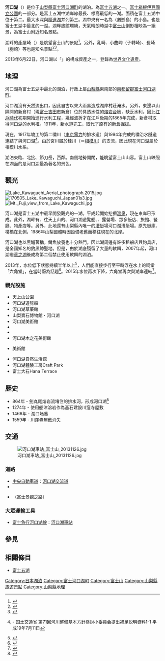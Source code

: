 {{Infobox lake
 | lake_name = 河口湖<br>かわぐちこ<br>
 | image_lake = KawaguchiKo.jpg
 | caption_lake = 河口湖 
 | image = Fuji_Kawaguchi_465.JPG
 | caption = 倒映著[[富士山|富士山]]的河口湖
 | location = [[山梨县|山梨县]][[南都留郡|南都留郡]][[富士河口湖町|富士河口湖町]]
 | coords = {{coord|35|30|54|N|138|45|24|E|region:JP_type:waterbody|display=inline,title}}
 | type = [[堰塞湖|堰塞湖]]
 | inflow = 
 | outflow = 
 | catchment = 
 | basin_countries = {{JPN}}
 | length = 
 | width = 
 | area = 5.48<ref name="menseki">{{Cite web|title=平成26年全国都道府県市区町村別面積調 湖沼面積|url=http://www.gsi.go.jp/KOKUJYOHO/MENCHO/201410/kosyo.pdf|accessdate=2015-06-23|author=国土地理院|date=2015-03-06|authorlink=国土地理院|format=PDF|archiveurl=https://web.archive.org/web/20150402094254/http://www.gsi.go.jp/KOKUJYOHO/MENCHO/201410/kosyo.pdf|archivedate=2015-04-02|deadurl=yes}}</ref>
 | depth = 
 | max-depth = 14.6<ref name=pref.yama>{{PDFlink|[http://www.pref.yamanashi.jp/gesuido/documents/gaiyou.pdf 湖沼の概要]}} 山梨県</ref>
 | volume = 0.053km³<ref name=pref.yama />
 | residence_time = 
 | shore = 19.08
 | elevation = 830 m
 | islands = 
 | cities = 
 | frozen = 
|pushpin_map = Japan Yamanashi
}}
'''河口湖'''（{{jpn|j=河口湖|hg=かわぐちこ|rm=Kawaguchi-ko}}）是位于[[山梨縣|山梨縣]][[富士河口湖町|富士河口湖町]]的湖泊。為[[富士五湖|富士五湖]]之一。[[富士箱根伊豆國立公園|富士箱根伊豆國立公園]]的一部分。是富士五湖中湖岸線最長、標高最低的一湖。面積在富士五湖中位于第二。最大水深與[[精進湖|精進湖]]并列第三。湖中央有一名為{{link-ja|鵜之島|うの島}}（鸕鷀島）的小島。也是富士五湖中最北的一湖。湖畔旅館環繞，天氣晴朗時湖中[[富士山|富士山]]倒影相映為一絕景，為富士山附近知名景點。

湖畔的產屋崎（{{jpn|j=産屋ヶ崎}}）是眺望富士山的景點<ref>{{Cite book|url=https://books.google.co.jp/books?id=Q9fVtO1L5P8C&printsec=frontcover&hl=zh-CN|publisher=博文館|date=1910|language=ja|title=新撰名勝地誌: 東海道西部. 巻2|access-date=2021-11-21|archive-date=2021-11-21|archive-url=https://web.archive.org/web/20211121141441/https://books.google.co.jp/books?id=Q9fVtO1L5P8C&printsec=frontcover&hl=zh-CN|dead-url=no}}</ref>。另外，乳崎、小曲岬（子轉崎）、長崎（胞崎）等也是知名景點<ref>{{Cite book|url=https://books.google.co.jp/books?id=wWY84nuVT5YC|publisher=甲斐志料刊行会|date=1933|language=ja|title=甲斐志料集成: 地理部 1. 2巻|access-date=2021-11-21|archive-date=2021-11-21|archive-url=https://web.archive.org/web/20211121141942/https://books.google.co.jp/books?id=wWY84nuVT5YC|dead-url=no}}</ref><ref>{{Cite book|url=https://books.google.co.jp/books?id=DiKFI99-X3cC|publisher=内藤加我|date=1909|language=zh|title=南都留郡誌|access-date=2021-11-21|archive-date=2021-11-21|archive-url=https://web.archive.org/web/20211121141356/https://books.google.co.jp/books?id=DiKFI99-X3cC|dead-url=no}}</ref>。

2013年6月22日，河口湖以「{{link-ja|富士山-信仰的對象和藝術的源泉|富士山-信仰の対象と芸術の源泉}}」的構成資產之一，登錄為[[世界文化遺產|世界文化遺產]]。

== 地理 ==
河口湖為富士五湖中最北的湖泊，行政上屬[[山梨縣|山梨縣]]東南部的[[南都留郡|南都留郡]][[富士河口湖町|富士河口湖町]]。

河口湖沒有天然流出口，因此自古以來大雨易造成湖岸村莊淹水。另外，東邊以山隔開的新倉村（現[[富士吉田市|富士吉田市]]新倉）位於具透水性的[[熔岩台地|熔岩台地]]，缺乏水利，因此[[江戶時代|江戶時代]]初期開始進行水利工程{{link-ja|新倉掘拔|新倉掘抜}}，幾經波折才在江戶後期的1865年完成，新倉村取得河口湖的水利權。1911年，新水道完工，取代了原有的新倉掘拔。

現在，1917年竣工的第二嘯川（[[東京電力|東京電力]]的排水道）與1994年完成的嘯治水隧道連結了{{link-ja|宮川 (山梨縣)|宮川 (山梨県)|宮川}}與河口湖<ref>{{PDFlink|[http://www.mlit.go.jp/river/shinngikai_blog/shaseishin/kasenbunkakai/shouiinkai/kihonhoushin/070711/pdf/s1-1.pdf 上流での洪水被害とその対策について 相模川水系]}} - 国土交通省 第71回河川整備基本方針検討小委員会提出補足説明資料1-1 平成19年7月11日</ref>。由於宮川屬於桂川（＝[[相模川|相模川]]）的支流，因此現在河口湖屬於相模川水系。

湖泊東臨{{link-ja|三峠|三つ峠}}、北接{{link-ja|御坂山地|御坂山地}}{{link-ja|黑岳 (御坂山地)|黒岳 (御坂山地)|黑岳}}、節刀岳，西鄰{{link-ja|十二岳|十二ヶ岳}}。南側地勢開闊，能眺望富士山山容。富士山映照在湖面的'''{{link-ja|逆富士|逆さ富士}}'''是河口湖最為著名的景色。

== 觀光 ==
[[File:Lake_Kawaguchi_Aerial_photograph.2015.jpg|thumb]]
[[File:170505_Lake_Kawaguchi_Japan01s3.jpg|thumb]]
[[File:Mt._Fuji_view_from_Lake_Kawaguchi.jpg|thumb]]

河口湖是富士五湖中最早開發觀光的一湖。平成起開始挖掘[[溫泉|溫泉]]，現在東岸已形成{{link-ja|富士河口湖溫泉鄉|富士河口湖温泉郷}}。此外，湖畔有{{link-ja|河口湖音樂盒之森|河口湖オルゴールの森}}、往天上山的{{link-ja|滴答山纜車|カチカチ山ロープウェイ}}、河口湖遊覧船、{{link-ja|河口湖耍猴劇場|河口湖猿まわし劇場}}、露營場、眾多飯店、旅館、餐廳、物產店等。另外，此地還有山梨縣內唯一的[[賽艇|漕艇]]場河口湖漕艇場。原先艇庫、棧橋在{{link-ja|河口湖大橋|河口湖大橋}}北側，1986年山梨國體時因設備老舊而移往現在的北岸。

河口湖也以黑鱸著稱，鱒魚放養也十分熱門，因此湖周邊有許多租船店與釣具店，是全國知名的釣黑鱒聖地。但是，由於湖底殘留了大量的軟餌，2007年起，河口湖繼[[蘆之湖|蘆之湖]]後成為第二個禁止使用軟餌的湖泊。

2013年，水位低下狀態持續半年以上<ref>{{Cite news|title=カラカラ河口湖、湖底露出はや半年 観光人気は衰えず|newspaper=[[朝日新聞|朝日新聞]]|date=2013-08-16|author=|url=http://www.asahi.com/national/update/0815/TKY201308150385.html|accessdate=2013-08-16|archive-date=2013-08-16|archive-url=https://web.archive.org/web/20130816125407/http://www.asahi.com/national/update/0815/TKY201308150385.html|dead-url=no}}</ref>，人們能直接步行至平時浮在水上的祠堂「六角堂」，在當時蔚為話題<ref>{{Cite news|title=河口湖の水位が低下 「湖上のお堂」徒歩で行けるように|newspaper=[[朝日新聞|朝日新聞]]|date=2013-03-24|author=|url=http://www.asahi.com/eco/articles/TKY201303230047.html|accessdate=2013-08-16|archive-date=2013-08-16|archive-url=https://web.archive.org/web/20130816162409/http://www.asahi.com/eco/articles/TKY201303230047.html|dead-url=no}}</ref>。2015年水位再次下降，六角堂再次與湖岸連結<ref>{{Cite web|title=河口湖に浮かぶ「浮島」が陸続きに 降水量は平年値のおよそ半分|url=https://mtfuji.keizai.biz/headline/278/|access-date=2021-11-21|work=富士山経済新聞|archive-date=2021-11-21|archive-url=https://web.archive.org/web/20211121141402/https://mtfuji.keizai.biz/headline/278/|dead-url=no}}</ref>。

=== 觀光設施 ===
*天上山公園{{link-ja|滴答山纜車|カチカチ山ロープウェイ}}
*河口湖遊覧船
*河口湖草藥館
*山梨寶石博物館・河口湖
*河口湖美術館
*{{link-ja|河口湖音樂盒之森|河口湖オルゴールの森|河口湖音樂盒之森美術館}}
*{{link-ja|河口湖耍猴劇場|河口湖猿まわし劇場}}
*河口湖木之花美術館
*{{link-ja|久保田一竹|久保田一竹}}美術館
*河口湖自然生活館
*河口湖體験工房Craft Park
*富士大石Hana Terrace

== 歷史 ==
* 864年 - 劍丸尾熔岩流堵住{{link-ja|剗之海|剗の海}}的排水河，形成河口湖<ref>{{Cite web|title=富士山火山の歴史（有史の富士山）|url=http://www.fujigoko.tv/mtfuji/vol1/fjhis03.html|accessdate=2018-04-29|archive-url=https://web.archive.org/web/20170328065716/http://www.fujigoko.tv/mtfuji/vol1/fjhis03.html|archive-date=2017-03-28|dead-url=no}}</ref>
* 1274年 - 使用船津溶岩作為基石建設川窪寺屋敷
* 1469年 - 湖口堵塞
* 1559年 - 川窪寺屋敷消失

==交通==
[[File:河口湖車站_富士山_20131126.jpg|thumb]]
===道路===
* [[中央自動車道|中央自動車道]]：[[河口湖IC|河口湖交流道]]
* {{link-ja|國道137号|国道137号}}
* {{link-ja|國道139号|国道139号}}（富士景觀之路）

=== 大眾運輸工具 ===
* [[富士急行線|富士急行河口湖線]]：[[河口湖車站|河口湖車站]]

==參見==
{{reflist}}

== 相關條目 ==
{{Commonscat|Lake Kawaguchi}}
* [[富士五湖|富士五湖]]

{{富士五湖}}
{{日本湖泊}}
{{Authority control}}

[[Category:日本湖泊|Category:日本湖泊]]
[[Category:富士河口湖町|Category:富士河口湖町]]
[[Category:富士山|Category:富士山]]
[[Category:山梨縣旅遊景點|Category:山梨縣旅遊景點]]
[[Category:山梨縣地理|Category:山梨縣地理]]